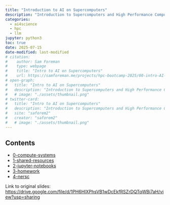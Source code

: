 ```yaml
---
title: "Introduction to AI on Supercomputers"
description: "Introduction to Supercomputers and High Performance Computing (HPC) for AI and Science"
categories:
  - ai4science
  - hpc
  - llm
jupyter: python3
toc: true
date: 2025-07-15
date-modified: last-modified
# citation:
#    author: Sam Foreman
#    type: webpage
#    title: "Intro to AI on Supercomputers"
#    url: https://samforeman.me/projects/hpc-bootcamp-2025/00-intro-AI-hpc
# open-graph:
#   title: "Intro to AI on Supercomputers"
#   description: "Introduction to Supercomputers and High Performance Computing (HPC) for AI and Science"
#   # image: "./assets/thumbnail.png"
# twitter-card:
#   title: "Intro to AI on Supercomputers"
#   description: "Introduction to Supercomputers and High Performance Computing (HPC) for AI and Science"
#   site: "saforem2"
#   creator: "saforem2"
#   # image: "./assets/thumbnail.png"
---
```


<!--
- [Sam Foreman](https://samforeman.me), ALCF, [<foremans@anl.gov>](mailto:foremans@anl.gov)
- [Huihuo Zheng](https://www.alcf.anl.gov/about/people/huihuo-zheng), ALCF, [<huihuo.zheng@anl.gov>](mailto:huihuo-zheng@anl.gov)
-->

## Contents

- [0-compute-systems](./0-compute-systems/index.qmd)
- [1-shared-resources](./1-shared-resources/index.qmd)
- [2-jupyter-notebooks](./2-jupyter-notebooks/index.qmd)
- [3-homework](./3-homework/index.qmd)
- [4-nersc](./4-nersc/index.qmd)

<!--
Recording for this lecture will be here: https://www.alcf.anl.gov/events/intro-ai-series-intro-artificial-intelligence-supercomputers

1. [Evolution of computing systems](evolution.md)
2. [Parallel computing](00_mpi_pi.ipynb)
3. [AI in a nutshell](01_linear_regression_sgd.ipynb)
-->


Link to original slides:
<https://drive.google.com/file/d/1PH6HlXPhsVB1wDcEkfRSZrDQTqWBi7aH/view?usp=sharing>



